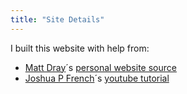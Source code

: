 ```yaml
---
title: "Site Details"
---
```


I built this website with help from:

* [Matt Dray](https://matt-dray.com)´s [personal website source](https://github.com/matt-dray/personal-site)
* [Joshua P French](https://jfrench.github.io/)´s [youtube tutorial](https://www.youtube.com/watch?v=e9qCS8ODs4o&list=PLkrJrLs7xfbXcEKhTCKRSr2VXH4yiBeXo&index=1)